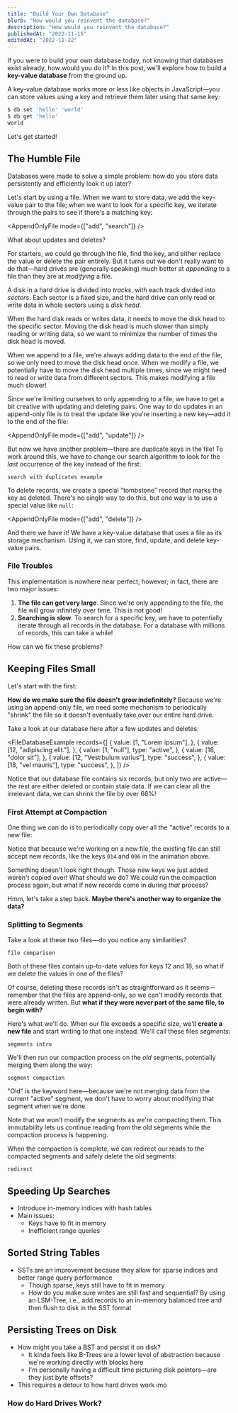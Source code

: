 ```yaml
---
title: "Build Your Own Database"
blurb: "How would you reinvent the database?"
description: "How would you reinvent the database?"
publishedAt: "2022-11-15"
editedAt: "2022-11-22"
---
```



If you were to build your own database today, not knowing that databases exist already, how would you do it? In this post, we'll explore how to build a **key-value database** from the ground up.

A key-value database works more or less like objects in JavaScript—you can store values using a key and retrieve them later using that same key:

```sh
$ db set 'hello' 'world'
$ db get 'hello'
world
```

Let's get started!

## The Humble File

Databases were made to solve a simple problem: how do you store data persistently and efficiently look it up later?

Let's start by using a file. When we want to store data, we add the key-value pair to the file; when we want to look for a specific key, we iterate through the pairs to see if there's a matching key:

<AppendOnlyFile mode={["add", "search"]} />

What about updates and deletes?

For starters, we could go through the file, find the key, and either replace the value or delete the pair entirely. But it turns out we don't really want to do that—hard drives are (generally speaking) much better at _appending_ to a file than they are at _modifying_ a file.

<Callout label="Why is appending to a file faster?">

A disk in a hard drive is divided into _tracks_, with each track divided into _sectors_. Each sector is a fixed size, and the hard drive can only read or write data in whole sectors using a _disk head_.

When the hard disk reads or writes data, it needs to move the disk head to the specific sector. Moving the disk head is much slower than simply reading or writing data, so we want to minimize the number of times the disk head is moved.

When we append to a file, we're always adding data to the end of the file, so we only need to move the disk head once. When we modify a file, we potentially have to move the disk head multiple times, since we might need to read or write data from different sectors. This makes modifying a file much slower!

</Callout>

Since we're limiting ourselves to only appending to a file, we have to get a bit creative with updating and deleting pairs. One way to do updates in an append-only file is to treat the update like you're inserting a new key—add it to the end of the file:

<AppendOnlyFile mode={["add", "update"]} />

But now we have another problem—there are duplicate keys in the file! To work around this, we have to change our search algorithm to look for the _last_ occurrence of the key instead of the first:

```
search with duplicates example
```

To delete records, we create a special "tombstone" record that marks the key as deleted. There's no single way to do this, but one way is to use a special value like `null`:

<AppendOnlyFile mode={["add", "delete"]} />

And there we have it! We have a key-value database that uses a file as its storage mechanism. Using it, we can store, find, update, and delete key-value pairs.

### File Troubles

This implementation is nowhere near perfect, however; in fact, there are two major issues:

1. **The file can get very large**. Since we're only appending to the file, the file will grow infinitely over time. This is not good!
2. **Searching is slow**. To search for a specific key, we have to potentially iterate through all records in the database. For a database with millions of records, this can take a while!

How can we fix these problems?

## Keeping Files Small

Let's start with the first:

<ProblemStatement>

**How do we make sure the file doesn't grow indefinitely?** Because we're using an append-only file, we need some mechanism to periodically "shrink" the file so it doesn't eventually take over our entire hard drive.

</ProblemStatement>

Take a look at our database here after a few updates and deletes:

<FileDatabaseExample
  records={[
    {
      value: [1, "Lorem ipsum"],
    },
    {
      value: [12, "adipiscing elit."],
    },
    {
      value: [1, "null"],
      type: "active",
    },
    {
      value: [18, "dolor sit"],
    },
    {
      value: [12, "Vestibulum varius"],
      type: "success",
    },
    {
      value: [18, "vel mauris"],
      type: "success",
    },
  ]}
/>

Notice that our database file contains six records, but only two are active—the rest are either deleted or contain stale data. If we can clear all the irrelevant data, we can shrink the file by over 66%!

### First Attempt at Compaction

One thing we can do is to periodically copy over all the "active" records to a new file:

<SingleFileCompaction />

Notice that because we're working on a new file, the existing file can still accept new records, like the keys `014` and `006` in the animation above.

Something doesn't look right though. Those new keys we just added weren't copied over! What should we do? We could run the compaction process again, but what if new records come in during _that_ process?

Hmm, let's take a step back. **Maybe there's another way to organize the data?**

### Splitting to Segments

Take a look at these two files—do you notice any similarities?

```
file comparison
```

Both of these files contain up-to-date values for keys 12 and 18, so what if we delete the values in one of the files?

Of course, deleting these records isn't as straightforward as it seems—remember that the files are append-only, so we can't modify records that were already written. But **what if they were never part of the same file, to begin with?**

Here's what we'll do. When our file exceeds a specific size, we'll **create a new file** and start writing to that one instead. We'll call these files _segments_:

```
segments intro
```

We'll then run our compaction process on the _old_ segments, potentially merging them along the way:

```
segment compaction
```

"Old" is the keyword here—because we're not merging data from the current "active" segment, we don't have to worry about modifying that segment when we're done.

Note that we won't modify the segments as we're compacting them. This immutability lets us continue reading from the old segments while the compaction process is happening.

When the compaction is complete, we can redirect our reads to the compacted segments and safely delete the old segments:

```
redirect
```

## Speeding Up Searches

- Introduce in-memory indices with hash tables
- Main issues:
  - Keys have to fit in memory
  - Inefficient range queries

## Sorted String Tables

- SSTs are an improvement because they allow for sparse indices and better range query performance
  - Though sparse, keys still have to fit in memory
  - How do you make sure writes are still fast and sequential? By using an LSM-Tree, i.e., add records to an in-memory balanced tree and then flush to disk in the SST format

## Persisting Trees on Disk

- How might you take a BST and persist it on disk?
  - It kinda feels like B-Trees are a lower level of abstraction because we're working directly with blocks here
  - I'm personally having a difficult time picturing disk pointers—are they just byte offsets?
- This requires a detour to how hard drives work imo

### How do Hard Drives Work?
